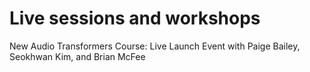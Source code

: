 # Live sessions and workshops

New Audio Transformers Course: Live Launch Event with Paige Bailey, Seokhwan Kim, and Brian McFee

<Youtube id="wqkKResXWB8"/>